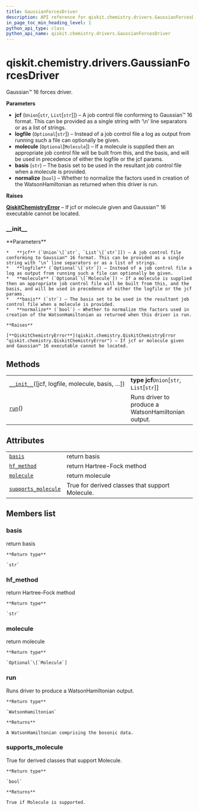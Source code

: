 ```yaml
---
title: GaussianForcesDriver
description: API reference for qiskit.chemistry.drivers.GaussianForcesDriver
in_page_toc_min_heading_level: 1
python_api_type: class
python_api_name: qiskit.chemistry.drivers.GaussianForcesDriver
---
```


# qiskit.chemistry.drivers.GaussianForcesDriver

<Class id="qiskit.chemistry.drivers.GaussianForcesDriver" isDedicatedPage={true} github="https://github.com/qiskit-community/qiskit-aqua/tree/stable/0.9/qiskit/chemistry/drivers/gaussiand/gaussian_forces_driver.py" signature="GaussianForcesDriver(jcf='\\n#p B3LYP/cc-pVTZ Freq=(Anharm) Int=Ultrafine SCF=VeryTight\\n\\nCO2 geometry optimization B3LYP/cc-pVTZ\\n\\n0 1\\nC -0.848629 2.067624 0.160992\\nO 0.098816 2.655801 -0.159738\\nO -1.796073 1.479446 0.481721\\n\\n', logfile=None, molecule=None, basis='sto-3g', normalize=True)" modifiers="class">
  Gaussian™ 16 forces driver.

  **Parameters**

  *   **jcf** (`Union`\[`str`, `List`\[`str`]]) – A job control file conforming to Gaussian™ 16 format. This can be provided as a single string with ‘\n’ line separators or as a list of strings.
  *   **logfile** (`Optional`\[`str`]) – Instead of a job control file a log as output from running such a file can optionally be given.
  *   **molecule** (`Optional`\[`Molecule`]) – If a molecule is supplied then an appropriate job control file will be built from this, and the basis, and will be used in precedence of either the logfile or the jcf params.
  *   **basis** (`str`) – The basis set to be used in the resultant job control file when a molecule is provided.
  *   **normalize** (`bool`) – Whether to normalize the factors used in creation of the WatsonHamiltonian as returned when this driver is run.

  **Raises**

  [**QiskitChemistryError**](qiskit.chemistry.QiskitChemistryError "qiskit.chemistry.QiskitChemistryError") – If jcf or molecule given and Gaussian™ 16 executable cannot be located.

  ### \_\_init\_\_

  <Function id="qiskit.chemistry.drivers.GaussianForcesDriver.__init__" signature="__init__(jcf='\\n#p B3LYP/cc-pVTZ Freq=(Anharm) Int=Ultrafine SCF=VeryTight\\n\\nCO2 geometry optimization B3LYP/cc-pVTZ\\n\\n0 1\\nC -0.848629 2.067624 0.160992\\nO 0.098816 2.655801 -0.159738\\nO -1.796073 1.479446 0.481721\\n\\n', logfile=None, molecule=None, basis='sto-3g', normalize=True)">
    **Parameters**

    *   **jcf** (`Union`\[`str`, `List`\[`str`]]) – A job control file conforming to Gaussian™ 16 format. This can be provided as a single string with ‘\n’ line separators or as a list of strings.
    *   **logfile** (`Optional`\[`str`]) – Instead of a job control file a log as output from running such a file can optionally be given.
    *   **molecule** (`Optional`\[`Molecule`]) – If a molecule is supplied then an appropriate job control file will be built from this, and the basis, and will be used in precedence of either the logfile or the jcf params.
    *   **basis** (`str`) – The basis set to be used in the resultant job control file when a molecule is provided.
    *   **normalize** (`bool`) – Whether to normalize the factors used in creation of the WatsonHamiltonian as returned when this driver is run.

    **Raises**

    [**QiskitChemistryError**](qiskit.chemistry.QiskitChemistryError "qiskit.chemistry.QiskitChemistryError") – If jcf or molecule given and Gaussian™ 16 executable cannot be located.
  </Function>

  ## Methods

  |                                                                                                                                                                     |                                                    |
  | ------------------------------------------------------------------------------------------------------------------------------------------------------------------- | -------------------------------------------------- |
  | [`__init__`](#qiskit.chemistry.drivers.GaussianForcesDriver.__init__ "qiskit.chemistry.drivers.GaussianForcesDriver.__init__")(\[jcf, logfile, molecule, basis, …]) | **type jcf**`Union`\[`str`, `List`\[`str`]]        |
  | [`run`](#qiskit.chemistry.drivers.GaussianForcesDriver.run "qiskit.chemistry.drivers.GaussianForcesDriver.run")()                                                   | Runs driver to produce a WatsonHamiltonian output. |

  ## Attributes

  |                                                                                                                                                           |                                                 |
  | --------------------------------------------------------------------------------------------------------------------------------------------------------- | ----------------------------------------------- |
  | [`basis`](#qiskit.chemistry.drivers.GaussianForcesDriver.basis "qiskit.chemistry.drivers.GaussianForcesDriver.basis")                                     | return basis                                    |
  | [`hf_method`](#qiskit.chemistry.drivers.GaussianForcesDriver.hf_method "qiskit.chemistry.drivers.GaussianForcesDriver.hf_method")                         | return Hartree-Fock method                      |
  | [`molecule`](#qiskit.chemistry.drivers.GaussianForcesDriver.molecule "qiskit.chemistry.drivers.GaussianForcesDriver.molecule")                            | return molecule                                 |
  | [`supports_molecule`](#qiskit.chemistry.drivers.GaussianForcesDriver.supports_molecule "qiskit.chemistry.drivers.GaussianForcesDriver.supports_molecule") | True for derived classes that support Molecule. |

  ## Members list

  ### basis

  <Attribute id="qiskit.chemistry.drivers.GaussianForcesDriver.basis">
    return basis

    **Return type**

    `str`
  </Attribute>

  ### hf\_method

  <Attribute id="qiskit.chemistry.drivers.GaussianForcesDriver.hf_method">
    return Hartree-Fock method

    **Return type**

    `str`
  </Attribute>

  ### molecule

  <Attribute id="qiskit.chemistry.drivers.GaussianForcesDriver.molecule">
    return molecule

    **Return type**

    `Optional`\[`Molecule`]
  </Attribute>

  ### run

  <Function id="qiskit.chemistry.drivers.GaussianForcesDriver.run" signature="run()">
    Runs driver to produce a WatsonHamiltonian output.

    **Return type**

    `WatsonHamiltonian`

    **Returns**

    A WatsonHamiltonian comprising the bosonic data.
  </Function>

  ### supports\_molecule

  <Attribute id="qiskit.chemistry.drivers.GaussianForcesDriver.supports_molecule">
    True for derived classes that support Molecule.

    **Return type**

    `bool`

    **Returns**

    True if Molecule is supported.
  </Attribute>
</Class>

